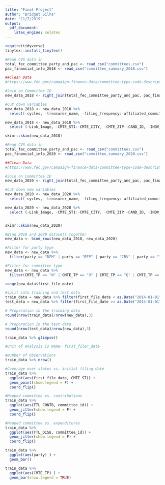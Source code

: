```yaml
---
title: "Final Project"
author: "Bridget Silha"
date: "11/7/2019"
output:
  pdf_document:
    latex_engine: xelatex
---
```


```r
require(tidyverse)
tinytex::install_tinytex()
```


```r
#Read CVS data in
total_fec_committee_party_and_pac <- read_csv("committees.csv")
pac_financial_info_2018 <- read_csv("committee_summary_2018.csv")

##Clean Data
#https://www.fec.gov/campaign-finance-data/committee-type-code-descriptions/ 

#Join on Committee ID
new_data_2018 <- right_join(total_fec_committee_party_and_pac, pac_financial_info_2018, by=c("committee_id" = "CMTE_ID"))

#Cut down variables
new_data_2018 <- new_data_2018 %>% 
  select(-cycles, -treasurer_name, -filing_frequency:-affiliated_committee_name)

new_data_2018 <- new_data_2018 %>% 
  select (-Link_Image, -CMTE_ST1:-CMTE_CITY, -CMTE_ZIP:-CAND_ID, -INDV_CONTB:-OTH_CMTE_CONTB, -TRANF_FROM_OTHER_AUTH_CMTE:-OTHER_RECEIPTS, -TRANF_TO_OTHER_AUTH_CMTE:-OTHER_DISB, -NET_CONTB:-TTL_COMMUNICATION_COST, -COH_BOY, -COH_COY, -name)

skimr::skim(new_data_2018)
```

```r
#Read CVS data in
total_fec_committee_party_and_pac <- read_csv("committees.csv")
pac_financial_info_2020 <- read_csv("committee_summary_2020.csv")

##Clean Data
#https://www.fec.gov/campaign-finance-data/committee-type-code-descriptions/ 

#Join on Committee ID
new_data_2020 <- right_join(total_fec_committee_party_and_pac, pac_financial_info_2020, by=c("committee_id" = "CMTE_ID"))

#Cut down new variables
new_data_2020 <- new_data_2020 %>% 
  select(-cycles, -treasurer_name, -filing_frequency:-affiliated_committee_name)

new_data_2020 <- new_data_2020 %>% 
  select (-Link_Image, -CMTE_ST1:-CMTE_CITY, -CMTE_ZIP:-CAND_ID, -INDV_CONTB:-OTH_CMTE_CONTB, -TRANF_FROM_OTHER_AUTH_CMTE:-OTHER_RECEIPTS, -TRANF_TO_OTHER_AUTH_CMTE:-OTHER_DISB, -NET_CONTB:-TTL_COMMUNICATION_COST, -COH_BOY, -COH_COY, -name)


skimr::skim(new_data_2020)
```


```r
#Bind 2018 and 2020 datasets together
new_data <- bind_rows(new_data_2018, new_data_2020)

#Filter for party type
new_data <- new_data %>% 
  filter(party == "DEM" | party == "REP" | party == "CRV" | party == "lIB" | party == "IAP" | party == "REF")

#Filter for committee type
new_data <- new_data %>% 
  filter(CMTE_TP == "N" | CMTE_TP == "O" | CMTE_TP == "Q" | CMTE_TP == "V" | CMTE_TP == "W")
```


```r
range(new_data$first_file_date)

#split into training and test data
train_data = new_data %>% filter(first_file_date < as.Date("2014-01-01"))
test_data = new_data %>% filter(first_file_date >= as.Date("2014-01-01"))

# Proporation in the training data 
round(nrow(train_data)/nrow(new_data),3)

# Proporation in the test data 
round(nrow(test_data)/nrow(new_data),3)


```


```r
train_data %>% glimpse()

#Unit of Analysis is Name- first_filer_date

#Number of Observations
train_data %>% nrow()
```

```r
#Coverage over states vs. initial filing date
train_data %>% 
  ggplot(aes(first_file_date, CMTE_ST)) +
  geom_point(show.legend = F) +
  coord_flip()

#Mapped committee vs. contributions
train_data %>% 
  ggplot(aes(TTL_CONTB, committee_id)) +
  geom_jitter(show.legend = F) +
  coord_flip()

#Mapped committee vs. expenditures
train_data %>% 
  ggplot(aes(TTL_DISB, committee_id)) +
  geom_jitter(show.legend = F) +
  coord_flip()

```

```r
train_data %>% 
  ggplot(aes(party) ) +
  geom_bar()

train_data %>% 
  ggplot(aes(CMTE_TP) ) +
  geom_bar(show.legend = TRUE)

```


